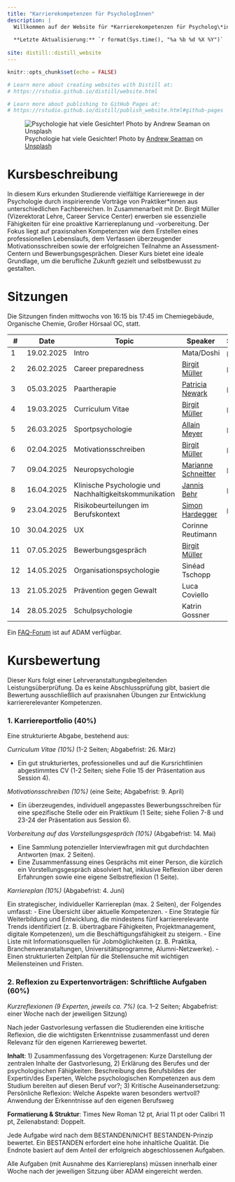 ```yaml
---
title: "Karrierekompetenzen für PsychologInnen"
description: |
  Willkommen auf der Website für *Karrierekompetenzen für Psycholog\*innen* FS25 ([75723-01](https://vorlesungsverzeichnis.unibas.ch/de/vorlesungsverzeichnis?id=292389))
  
  **Letzte Aktualisierung:** `r format(Sys.time(), "%a %b %d %X %Y")`
  
site: distill::distill_website
---
```


```r
knitr::opts_chunk$set(echo = FALSE)

# Learn more about creating websites with Distill at:
# https://rstudio.github.io/distill/website.html

# Learn more about publishing to GitHub Pages at:
# https://rstudio.github.io/distill/publish_website.html#github-pages

```

![Psychologie hat viele Gesichter! <span>Photo by <a href="https://unsplash.com/@amseaman?utm_content=creditCopyText&utm_medium=referral&utm_source=unsplash">Andrew Seaman</a> on <a href="https://unsplash.com/photos/gray-concrete-wall-4Fi_4Q6_eFM?utm_content=creditCopyText&utm_medium=referral&utm_source=unsplash">Unsplash</a></span>](photos/andrew-seaman-4Fi_4Q6_eFM-unsplash.jpg)

# Kursbeschreibung

In diesem Kurs erkunden Studierende vielfältige Karrierewege in der Psychologie durch inspirierende Vorträge von Praktiker*innen aus unterschiedlichen Fachbereichen. In Zusammenarbeit mit Dr. Birgit Müller (Vizerektorat Lehre, Career Service Center) erwerben sie essenzielle Fähigkeiten für eine proaktive Karriereplanung und -vorbereitung. Der Fokus liegt auf praxisnahen Kompetenzen wie dem Erstellen eines professionellen Lebenslaufs, dem Verfassen überzeugender Motivationsschreiben sowie der erfolgreichen Teilnahme an Assessment-Centern und Bewerbungsgesprächen. Dieser Kurs bietet eine ideale Grundlage, um die berufliche Zukunft gezielt und selbstbewusst zu gestalten.

# Sitzungen

Die Sitzungen finden mittwochs von 16:15 bis 17:45 im Chemiegebäude, Organische Chemie, Großer Hörsaal OC, statt.

::: l-body
| # | Date | Topic                | Speaker | Slides |
|---| -----|----------------------|--------| --------|
| 1 | 19.02.2025 | Intro | Mata/Doshi | [pdf](presentations/KKP_session1.pdf) |
| 2 | 26.02.2025 | Career preparedness | [Birgit Müller](https://www.unibas.ch/en/Studies/Advice-and-Support/Career-Counseling/Team-CSC.html) | [pdf](presentations/KKP_session2.pdf)  | 
| 3 | 05.03.2025 | Paartherapie | [Patricia Newark](https://www.therapie-basel.ch/?page_id=215) | [pdf](presentations/KKP_session3.pdf) | 
| 4 | 19.03.2025 | Curriculum Vitae | [Birgit Müller](https://www.unibas.ch/en/Studies/Advice-and-Support/Career-Counseling/Team-CSC.html) | [pdf](presentations/KKP_session4.pdf)  |
| 5 | 26.03.2025 | Sportpsychologie |  [Allain Meyer](https://www.alainmeyer.ch/en) |  [pdf](presentations/KKP_session5.pdf) |
| 6 | 02.04.2025 | Motivationsschreiben | [Birgit Müller](https://www.unibas.ch/en/Studies/Advice-and-Support/Career-Counseling/Team-CSC.html) |  [pdf](presentations/KKP_session6.pdf)  |
| 7 | 09.04.2025 | Neuropsychologie | [Marianne Schneitter](https://www.rehab.ch/de/das-rehab-entdecken/organisation/ansprechpersonen/94/marianne-schneitter) | [pdf](presentations/KKP_session7.pdf)  |
| 8 | 16.04.2025 | Klinische Psychologie und Nachhaltigkeitskommunikation |  [Jannis Behr](https://www.upk.ch/ueber-uns/klinikportrait/leitungspersonen/detail/team/behr-jannis) | [pdf](presentations/KKP_session8.pdf)|
| 9 | 23.04.2025 | Risikobeurteilungen im Berufskontext |  [Simon Hardegger](https://www.linkedin.com/in/simoncarlhardegger/)| [pdf](presentations/KKP_session9.pdf)|
| 10 | 30.04.2025 | UX | Corinne Reutimann | |
|11 | 07.05.2025 | Bewerbungsgespräch | [Birgit Müller](https://www.unibas.ch/en/Studies/Advice-and-Support/Career-Counseling/Team-CSC.html) | |
|12 | 14.05.2025 | Organisationspsychologie | Sinéad Tschopp | |
|13 | 21.05.2025 | Prävention gegen Gewalt | Luca Coviello | |
|14 | 28.05.2025 | Schulpsychologie | Katrin Gossner | |
:::

Ein [FAQ-Forum](https://adam.unibas.ch/goto_adam_crs_1942323.html) ist auf ADAM verfügbar.


# Kursbewertung 

Dieser Kurs folgt einer Lehrveranstaltungsbegleitenden Leistungsüberprüfung. Da es keine Abschlussprüfung gibt, basiert die Bewertung ausschließlich auf praxisnahen Übungen zur Entwicklung karriererelevanter Kompetenzen.
 
### 1. Karriereportfolio (40%)
Eine strukturierte Abgabe, bestehend aus:
 
*Curriculum Vitae (10%)* (1-2 Seiten; Abgabefrist: 26. März)

- Ein gut strukturiertes, professionelles und auf die Kursrichtlinien abgestimmtes CV (1-2 Seiten; siehe Folie 15 der Präsentation aus Session 4). 
 
*Motivationsschreiben (10%)* (eine Seite; Abgabefrist: 9. April)

- Ein überzeugendes, individuell angepasstes Bewerbungsschreiben für eine spezifische Stelle oder ein Praktikum (1 Seite; siehe Folien 7-8 und 23-24 der Präsentation aus Session 6). 
 
*Vorbereitung auf das Vorstellungsgespräch (10%)* (Abgabefrist: 14. Mai)

- Eine Sammlung potenzieller Interviewfragen mit gut durchdachten Antworten (max. 2 Seiten).
- Eine Zusammenfassung eines Gesprächs mit einer Person, die kürzlich ein Vorstellungsgespräch absolviert hat, inklusive Reflexion über deren Erfahrungen sowie eine eigene Selbstreflexion (1 Seite).
 
*Karriereplan (10%)* (Abgabefrist: 4. Juni)

Ein strategischer, individueller Karriereplan (max. 2 Seiten), der Folgendes umfasst:
- Eine Übersicht über aktuelle Kompetenzen.
- Eine Strategie für Weiterbildung und Entwicklung, die mindestens fünf karriererelevante Trends identifiziert (z. B. übertragbare Fähigkeiten, Projektmanagement, digitale Kompetenzen), um die Beschäftigungsfähigkeit zu steigern.
- Eine Liste mit Informationsquellen für Jobmöglichkeiten (z. B. Praktika, Branchenveranstaltungen, Universitätsprogramme, Alumni-Netzwerke).
- Einen strukturierten Zeitplan für die Stellensuche mit wichtigen Meilensteinen und Fristen.
 
### 2. Reflexion zu Expertenvorträgen: Schriftliche Aufgaben (60%)

*Kurzreflexionen (9 Experten, jeweils ca. 7%)* (ca. 1–2 Seiten; Abgabefrist: einer Woche nach der jeweiligen Sitzung)

Nach jeder Gastvorlesung verfassen die Studierenden eine kritische Reflexion, die die wichtigsten Erkenntnisse zusammenfasst und deren Relevanz für den eigenen Karriereweg bewertet.

**Inhalt**: 1) Zusammenfassung des Vorgetragenen: Kurze Darstellung der zentralen Inhalte der Gastvorlesung, 2) Erklärung des Berufes und der psychologischen Fähigkeiten: Beschreibung des Berufsbildes der Expertin/des Experten, Welche psychologischen Kompetenzen aus dem Studium bereiten auf diesen Beruf vor?; 3) Kritische Auseinandersetzung: Persönliche Reflexion: Welche Aspekte waren besonders wertvoll? Anwendung der Erkenntnisse auf den eigenen Berufsweg

**Formatierung & Struktur**: Times New Roman 12 pt, Arial 11 pt oder Calibri 11 pt, 
Zeilenabstand: Doppelt.


 
Jede Aufgabe wird nach dem BESTANDEN/NICHT BESTANDEN-Prinzip bewertet. Ein BESTANDEN erfordert eine hohe inhaltliche Qualität. Die Endnote basiert auf dem Anteil der erfolgreich abgeschlossenen Aufgaben.
 
Alle Aufgaben (mit Ausnahme des Karriereplans) müssen innerhalb einer Woche nach der jeweiligen Sitzung über ADAM eingereicht werden.
